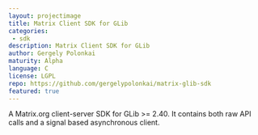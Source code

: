 ```yaml
---
layout: projectimage
title: Matrix Client SDK for GLib
categories: 
 - sdk
description: Matrix Client SDK for GLib
author: Gergely Polonkai
maturity: Alpha
language: C
license: LGPL
repo: https://github.com/gergelypolonkai/matrix-glib-sdk
featured: true
---
```


A Matrix.org client-server SDK for GLib >= 2.40. It contains both raw API calls and a signal based asynchronous client.
